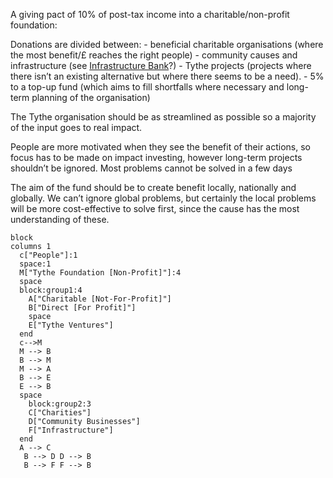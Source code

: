 A giving pact of 10% of post-tax income into a charitable/non-profit foundation:

Donations are divided between:
- beneficial charitable organisations (where the most benefit/£ reaches the right people)
- community causes and infrastructure (see [Infrastructure Bank](<Infrastructure Bank.md>)?)
- Tythe projects (projects where there isn't an existing alternative but where there seems to be a need).
- 5% to a top-up fund (which aims to fill shortfalls where necessary and long-term planning of the organisation)

The Tythe organisation should be as streamlined as possible so a majority of the input goes to real impact.

People are more motivated when they see the benefit of their actions, so focus has to be made on impact investing, however long-term projects shouldn't be ignored. Most problems cannot be solved in a few days

The aim of the fund should be to create benefit locally, nationally and globally. 
We can't ignore global problems, but certainly the local problems will be more cost-effective to solve first, since the cause has the most understanding of these. 


```mermaid
block
columns 1
  c["People"]:1
  space:1
  M["Tythe Foundation [Non-Profit]"]:4
  space
  block:group1:4
    A["Charitable [Not-For-Profit]"]    
    B["Direct [For Profit]"]
    space
    E["Tythe Ventures"]
  end
  c-->M
  M --> B
  B --> M
  M --> A
  B --> E
  E --> B
  space
    block:group2:3
    C["Charities"]
    D["Community Businesses"]
    F["Infrastructure"]
  end
  A --> C
   B --> D D --> B
   B --> F F --> B
```
